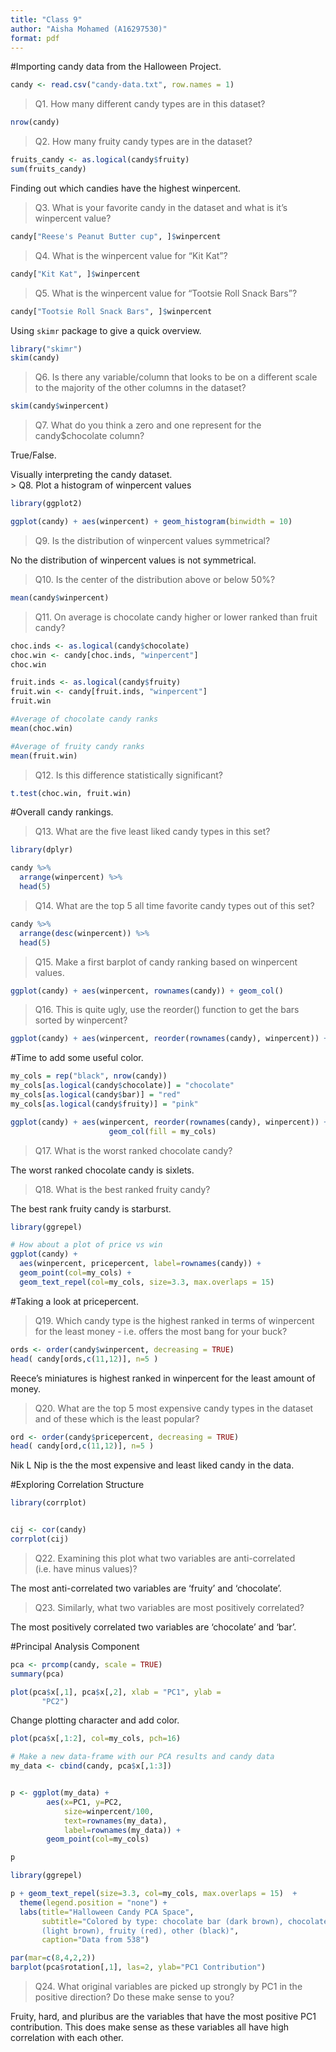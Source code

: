 ```yaml
---
title: "Class 9"
author: "Aisha Mohamed (A16297530)"
format: pdf
---
```


#Importing candy data from the Halloween Project. 


```r
candy <- read.csv("candy-data.txt", row.names = 1)
```

> Q1. How many different candy types are in this dataset?

```r
nrow(candy)
```

> Q2. How many fruity candy types are in the dataset?

```r
fruits_candy <- as.logical(candy$fruity)
sum(fruits_candy)

```

Finding out which candies have the highest winpercent. 


> Q3. What is your favorite candy in the dataset and what is it’s 
winpercent value?

```r
candy["Reese's Peanut Butter cup", ]$winpercent
```

> Q4. What is the winpercent value for “Kit Kat”?

```r
candy["Kit Kat", ]$winpercent

```

> Q5. What is the winpercent value for “Tootsie Roll Snack Bars”?

```r
candy["Tootsie Roll Snack Bars", ]$winpercent

```


Using `skimr` package to give a quick overview. 


```r
library("skimr")
skim(candy)
```


> Q6. Is there any variable/column that looks to be on a different scale to 
the majority of the other columns in the dataset?

```r
skim(candy$winpercent)
```

> Q7. What do you think a zero and one represent for the candy$chocolate column?

True/False.


Visually interpreting the candy dataset.  
> Q8. Plot a histogram of winpercent values

```r
library(ggplot2)

ggplot(candy) + aes(winpercent) + geom_histogram(binwidth = 10)
```

> Q9. Is the distribution of winpercent values symmetrical?
 
 No the distribution of winpercent values is not symmetrical. 


> Q10. Is the center of the distribution above or below 50%?

```r
mean(candy$winpercent)
```


> Q11. On average is chocolate candy higher or lower ranked than fruit candy?


```r
choc.inds <- as.logical(candy$chocolate)
choc.win <- candy[choc.inds, "winpercent"]
choc.win
```

```r
fruit.inds <- as.logical(candy$fruity)
fruit.win <- candy[fruit.inds, "winpercent"]
fruit.win
```

```r
#Average of chocolate candy ranks
mean(choc.win)

#Average of fruity candy ranks 
mean(fruit.win)
```


> Q12. Is this difference statistically significant?


```r
t.test(choc.win, fruit.win)
```


#Overall candy rankings. 


> Q13. What are the five least liked candy types in this set?

```r
library(dplyr)

candy %>% 
  arrange(winpercent) %>% 
  head(5)
```


> Q14. What are the top 5 all time favorite candy types out of this set?


```r
candy %>% 
  arrange(desc(winpercent)) %>% 
  head(5)
```


> Q15. Make a first barplot of candy ranking based on winpercent values.

```r
ggplot(candy) + aes(winpercent, rownames(candy)) + geom_col()
```


> Q16. This is quite ugly, use the reorder() function to get the bars sorted
by winpercent?

```r
ggplot(candy) + aes(winpercent, reorder(rownames(candy), winpercent)) + geom_col()
```


#Time to add some useful color. 

```r
my_cols = rep("black", nrow(candy))
my_cols[as.logical(candy$chocolate)] = "chocolate"
my_cols[as.logical(candy$bar)] = "red"
my_cols[as.logical(candy$fruity)] = "pink"
```


```r
ggplot(candy) + aes(winpercent, reorder(rownames(candy), winpercent)) + 
                      geom_col(fill = my_cols)

```


> Q17. What is the worst ranked chocolate candy?

The worst ranked chocolate candy is sixlets. 

> Q18. What is the best ranked fruity candy?

The best rank fruity candy is starburst.


```r
library(ggrepel)

# How about a plot of price vs win
ggplot(candy) +
  aes(winpercent, pricepercent, label=rownames(candy)) +
  geom_point(col=my_cols) + 
  geom_text_repel(col=my_cols, size=3.3, max.overlaps = 15)

```


#Taking a look at pricepercent. 


> Q19. Which candy type is the highest ranked in terms of winpercent for the 
least money - i.e. offers the most bang for your buck?


```r
ords <- order(candy$winpercent, decreasing = TRUE)
head( candy[ords,c(11,12)], n=5 )
```
Reece's miniatures is highest ranked in winpercent for the least amount of money. 



> Q20. What are the top 5 most expensive candy types in the dataset and of 
these which is the least popular?

```r
ord <- order(candy$pricepercent, decreasing = TRUE)
head( candy[ord,c(11,12)], n=5 )
```
Nik L Nip is the the most expensive and least liked candy in the data. 



#Exploring Correlation Structure


```r
library(corrplot)


cij <- cor(candy)
corrplot(cij)
```

> Q22. Examining this plot what two variables are anti-correlated 
(i.e. have minus values)?

The most anti-correlated two variables are 'fruity' and 'chocolate'.

> Q23. Similarly, what two variables are most positively correlated?

The most positively correlated two variables are 'chocolate' and 'bar'. 


#Principal Analysis Component


```r
pca <- prcomp(candy, scale = TRUE)
summary(pca)
```

```r
plot(pca$x[,1], pca$x[,2], xlab = "PC1", ylab = 
       "PC2")
```

Change plotting character and add color. 

```r
plot(pca$x[,1:2], col=my_cols, pch=16)

```


```r
# Make a new data-frame with our PCA results and candy data
my_data <- cbind(candy, pca$x[,1:3])


p <- ggplot(my_data) + 
        aes(x=PC1, y=PC2, 
            size=winpercent/100,  
            text=rownames(my_data),
            label=rownames(my_data)) +
        geom_point(col=my_cols)

p
```


```r
library(ggrepel)

p + geom_text_repel(size=3.3, col=my_cols, max.overlaps = 15)  + 
  theme(legend.position = "none") +
  labs(title="Halloween Candy PCA Space",
       subtitle="Colored by type: chocolate bar (dark brown), chocolate other 
       (light brown), fruity (red), other (black)",
       caption="Data from 538")
```


```r
par(mar=c(8,4,2,2))
barplot(pca$rotation[,1], las=2, ylab="PC1 Contribution")
```

> Q24. What original variables are picked up strongly by PC1 in the positive 
direction? Do these make sense to you?

Fruity, hard, and pluribus are the variables that have the most positive 
PC1 contribution. This does make sense as these variables all have high correlation 
with each other. 